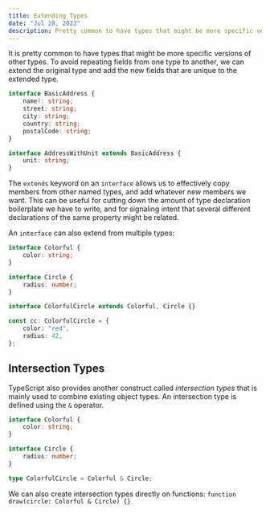 ```yaml
---
title: Extending Types
date: "Jul 28, 2022"
description: Pretty common to have types that might be more specific versions of other types...
---
```


It is pretty common to have types that might be more specific versions of other types. To avoid repeating fields from one type to another, we can extend the original type and add the new fields that are unique to the extended type.

```TypeScript showLineNumbers
interface BasicAddress {
    name?: string;
    street: string;
    city: string;
    country: string;
    postalCode: string;
}

interface AddressWithUnit extends BasicAddress {
    unit: string;
}
```

The `extends` keyword on an `interface` allows us to effectively copy members from other named types, and add whatever new members we want. This can be useful for cutting down the amount of type declaration boilerplate we have to write, and for signaling intent that several different declarations of the same property might be related.

An `interface` can also extend from multiple types:

```TypeScript showLineNumbers
interface Colorful {
    color: string;
}

interface Circle {
    radius: number;
}

interface ColorfulCircle extends Colorful, Circle {}

const cc: ColorfulCircle = {
    color: "red",
    radius: 42,
};
```

## Intersection Types

TypeScript also provides another construct called _intersection types_ that is mainly used to combine existing object types. An intersection type is defined using the `&` operator.

```TypeScript showLineNumbers
interface Colorful {
    color: string;
}

interface Circle {
    radius: number;
}

type ColorfulCircle = Colorful & Circle;
```

We can also create intersection types directly on functions: `function draw(circle: Colorful & Circle) {}`